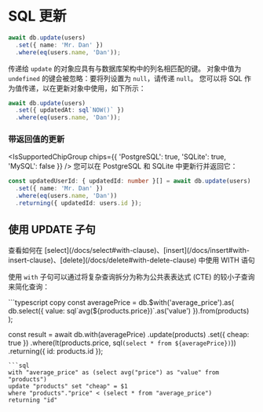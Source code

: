 
# SQL 更新

```typescript copy
await db.update(users)
  .set({ name: 'Mr. Dan' })
  .where(eq(users.name, 'Dan'));
```

传递给 `update` 的对象应具有与数据库架构中的列名相匹配的键。
对象中值为 `undefined` 的键会被忽略：要将列设置为 `null`，请传递 `null`。
您可以将 SQL 作为值传递，以在更新对象中使用，如下所示：

```typescript copy
await db.update(users)
  .set({ updatedAt: sql`NOW()` })
  .where(eq(users.name, 'Dan'));
```

### 带返回值的更新
<IsSupportedChipGroup chips={{ 'PostgreSQL': true, 'SQLite': true, 'MySQL': false }} />
您可以在 PostgreSQL 和 SQLite 中更新行并返回它：
```typescript copy
const updatedUserId: { updatedId: number }[] = await db.update(users)
  .set({ name: 'Mr. Dan' })
  .where(eq(users.name, 'Dan'))
  .returning({ updatedId: users.id });
```

## 使用 UPDATE 子句

<Callout>
  查看如何在 [select](/docs/select#with-clause)、[insert](/docs/insert#with-insert-clause)、[delete](/docs/delete#with-delete-clause) 中使用 WITH 语句
</Callout>

使用 `with` 子句可以通过将复杂查询拆分为称为公共表表达式 (CTE) 的较小子查询来简化查询：
<Section>
```typescript copy
const averagePrice = db.$with('average_price').as(
        db.select({ value: sql`avg(${products.price})`.as('value') }).from(products)
);

const result = await db.with(averagePrice)
		.update(products)
		.set({
			cheap: true
		})
		.where(lt(products.price, sql`(select * from ${averagePrice})`))
		.returning({
			id: products.id
		});
```
```sql
with "average_price" as (select avg("price") as "value" from "products") 
update "products" set "cheap" = $1 
where "products"."price" < (select * from "average_price") 
returning "id"
```
</Section>
